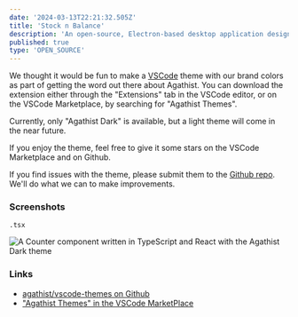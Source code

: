 ```yaml
---
date: '2024-03-13T22:21:32.505Z'
title: 'Stock n Balance'
description: 'An open-source, Electron-based desktop application designed for managing stock and balance efficiently.'
published: true
type: 'OPEN_SOURCE'
---
```


We thought it would be fun to make a [VSCode](https://code.visualstudio.com/) theme with our brand colors as part of getting the word out there about Agathist. You can download the extension either through the "Extensions" tab in the VSCode editor, or on the VSCode Marketplace, by searching for "Agathist Themes".

Currently, only "Agathist Dark" is available, but a light theme will come in the near future.

If you enjoy the theme, feel free to give it some stars on the VSCode Marketplace and on Github.

If you find issues with the theme, please submit them to the [Github repo](https://github.com/agathist/vscode-themes). We'll do what we can to make improvements.

### Screenshots

`.tsx`

![A Counter component written in TypeScript and React with the Agathist Dark theme](/images/counter-tsx.jpg)

### Links

- [agathist/vscode-themes on Github](https://github.com/agathist/vscode-themes)
- ["Agathist Themes" in the VSCode MarketPlace](https://marketplace.visualstudio.com/items?itemName=agathist.agathist-vscode-themes)
